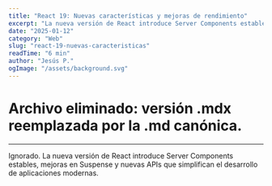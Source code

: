 ```yaml
---
title: "React 19: Nuevas características y mejoras de rendimiento"
excerpt: "La nueva versión de React introduce Server Components estables, mejoras en Suspense y nuevas APIs que simplifican el desarrollo de aplicaciones modernas."
date: "2025-01-12"
category: "Web"
slug: "react-19-nuevas-caracteristicas"
readTime: "6 min"
author: "Jesús P."
ogImage: "/assets/background.svg"
---
```

# Archivo eliminado: versión .mdx reemplazada por la .md canónica.
---

Ignorado.
La nueva versión de React introduce Server Components estables, mejoras en Suspense y nuevas APIs que simplifican el desarrollo de aplicaciones modernas.
